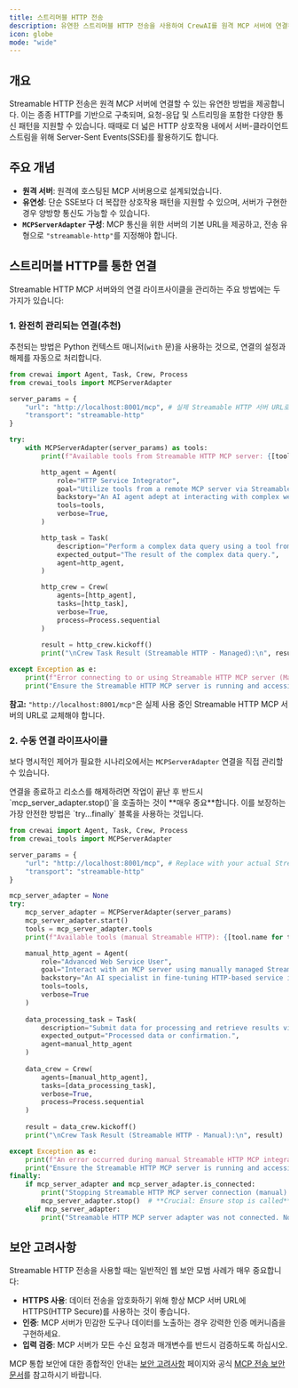 ```yaml
---
title: 스트리머블 HTTP 전송
description: 유연한 스트리머블 HTTP 전송을 사용하여 CrewAI를 원격 MCP 서버에 연결하는 방법을 알아보세요.
icon: globe
mode: "wide"
---
```


## 개요

Streamable HTTP 전송은 원격 MCP 서버에 연결할 수 있는 유연한 방법을 제공합니다. 이는 종종 HTTP를 기반으로 구축되며, 요청-응답 및 스트리밍을 포함한 다양한 통신 패턴을 지원할 수 있습니다. 때때로 더 넓은 HTTP 상호작용 내에서 서버-클라이언트 스트림을 위해 Server-Sent Events(SSE)를 활용하기도 합니다.

## 주요 개념

- **원격 서버**: 원격에 호스팅된 MCP 서버용으로 설계되었습니다.
- **유연성**: 단순 SSE보다 더 복잡한 상호작용 패턴을 지원할 수 있으며, 서버가 구현한 경우 양방향 통신도 가능할 수 있습니다.
- **`MCPServerAdapter` 구성**: MCP 통신을 위한 서버의 기본 URL을 제공하고, 전송 유형으로 `"streamable-http"`를 지정해야 합니다.

## 스트리머블 HTTP를 통한 연결

Streamable HTTP MCP 서버와의 연결 라이프사이클을 관리하는 주요 방법에는 두 가지가 있습니다:

### 1. 완전히 관리되는 연결(추천)

추천되는 방법은 Python 컨텍스트 매니저(`with` 문)을 사용하는 것으로, 연결의 설정과 해제를 자동으로 처리합니다.

```python
from crewai import Agent, Task, Crew, Process
from crewai_tools import MCPServerAdapter

server_params = {
    "url": "http://localhost:8001/mcp", # 실제 Streamable HTTP 서버 URL로 교체하세요
    "transport": "streamable-http"
}

try:
    with MCPServerAdapter(server_params) as tools:
        print(f"Available tools from Streamable HTTP MCP server: {[tool.name for tool in tools]}")

        http_agent = Agent(
            role="HTTP Service Integrator",
            goal="Utilize tools from a remote MCP server via Streamable HTTP.",
            backstory="An AI agent adept at interacting with complex web services.",
            tools=tools,
            verbose=True,
        )

        http_task = Task(
            description="Perform a complex data query using a tool from the Streamable HTTP server.",
            expected_output="The result of the complex data query.",
            agent=http_agent,
        )

        http_crew = Crew(
            agents=[http_agent],
            tasks=[http_task],
            verbose=True,
            process=Process.sequential
        )
        
        result = http_crew.kickoff() 
        print("\nCrew Task Result (Streamable HTTP - Managed):\n", result)

except Exception as e:
    print(f"Error connecting to or using Streamable HTTP MCP server (Managed): {e}")
    print("Ensure the Streamable HTTP MCP server is running and accessible at the specified URL.")

```
**참고:** `"http://localhost:8001/mcp"`은 실제 사용 중인 Streamable HTTP MCP 서버의 URL로 교체해야 합니다.

### 2. 수동 연결 라이프사이클

보다 명시적인 제어가 필요한 시나리오에서는 `MCPServerAdapter` 연결을 직접 관리할 수 있습니다.

<Info>
연결을 종료하고 리소스를 해제하려면 작업이 끝난 후 반드시 `mcp_server_adapter.stop()`을 호출하는 것이 **매우 중요**합니다. 이를 보장하는 가장 안전한 방법은 `try...finally` 블록을 사용하는 것입니다.
</Info>

```python
from crewai import Agent, Task, Crew, Process
from crewai_tools import MCPServerAdapter

server_params = {
    "url": "http://localhost:8001/mcp", # Replace with your actual Streamable HTTP server URL
    "transport": "streamable-http"
}

mcp_server_adapter = None 
try:
    mcp_server_adapter = MCPServerAdapter(server_params)
    mcp_server_adapter.start()
    tools = mcp_server_adapter.tools
    print(f"Available tools (manual Streamable HTTP): {[tool.name for tool in tools]}")

    manual_http_agent = Agent(
        role="Advanced Web Service User",
        goal="Interact with an MCP server using manually managed Streamable HTTP connections.",
        backstory="An AI specialist in fine-tuning HTTP-based service integrations.",
        tools=tools,
        verbose=True
    )
    
    data_processing_task = Task(
        description="Submit data for processing and retrieve results via Streamable HTTP.",
        expected_output="Processed data or confirmation.",
        agent=manual_http_agent
    )
    
    data_crew = Crew(
        agents=[manual_http_agent],
        tasks=[data_processing_task],
        verbose=True,
        process=Process.sequential
    )
    
    result = data_crew.kickoff()
    print("\nCrew Task Result (Streamable HTTP - Manual):\n", result)

except Exception as e:
    print(f"An error occurred during manual Streamable HTTP MCP integration: {e}")
    print("Ensure the Streamable HTTP MCP server is running and accessible.")
finally:
    if mcp_server_adapter and mcp_server_adapter.is_connected:
        print("Stopping Streamable HTTP MCP server connection (manual)...")
        mcp_server_adapter.stop()  # **Crucial: Ensure stop is called**
    elif mcp_server_adapter:
        print("Streamable HTTP MCP server adapter was not connected. No stop needed or start failed.")
```

## 보안 고려사항

Streamable HTTP 전송을 사용할 때는 일반적인 웹 보안 모범 사례가 매우 중요합니다:
- **HTTPS 사용**: 데이터 전송을 암호화하기 위해 항상 MCP 서버 URL에 HTTPS(HTTP Secure)를 사용하는 것이 좋습니다.
- **인증**: MCP 서버가 민감한 도구나 데이터를 노출하는 경우 강력한 인증 메커니즘을 구현하세요.
- **입력 검증**: MCP 서버가 모든 수신 요청과 매개변수를 반드시 검증하도록 하십시오.

MCP 통합 보안에 대한 종합적인 안내는 [보안 고려사항](./security.mdx) 페이지와 공식 [MCP 전송 보안 문서](https://modelcontextprotocol.io/docs/concepts/transports#security-considerations)를 참고하시기 바랍니다.